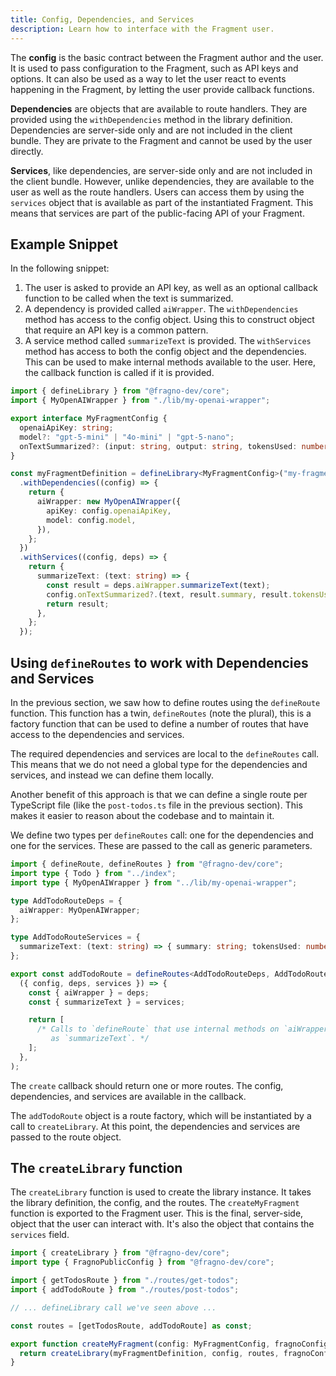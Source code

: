 ```yaml
---
title: Config, Dependencies, and Services
description: Learn how to interface with the Fragment user.
---
```


The **config** is the basic contract between the Fragment author and the user. It is used to pass
configuration to the Fragment, such as API keys and options. It can also be used as a way to let the
user react to events happening in the Fragment, by letting the user provide callback functions.

**Dependencies** are objects that are available to route handlers. They are provided using the
`withDependencies` method in the library definition. Dependencies are server-side only and are not
included in the client bundle. They are private to the Fragment and cannot be used by the user
directly.

**Services**, like dependencies, are server-side only and are not included in the client bundle.
However, unlike dependencies, they are available to the user as well as the route handlers. Users
can access them by using the `services` object that is available as part of the instantiated
Fragment. This means that services are part of the public-facing API of your Fragment.

## Example Snippet

In the following snippet:

1. The user is asked to provide an API key, as well as an optional callback function to be called
   when the text is summarized.
2. A dependency is provided called `aiWrapper`. The `withDependencies` method has access to the
   config object. Using this to construct object that require an API key is a common pattern.
3. A service method called `summarizeText` is provided. The `withServices` method has access to both
   the config object and the dependencies. This can be used to make internal methods available to
   the user. Here, the callback function is called if it is provided.

```typescript title="src/index.ts"
import { defineLibrary } from "@fragno-dev/core";
import { MyOpenAIWrapper } from "./lib/my-openai-wrapper";

export interface MyFragmentConfig {
  openaiApiKey: string;
  model?: "gpt-5-mini" | "4o-mini" | "gpt-5-nano";
  onTextSummarized?: (input: string, output: string, tokensUsed: number) => void;
}

const myFragmentDefinition = defineLibrary<MyFragmentConfig>("my-fragment")
  .withDependencies((config) => {
    return {
      aiWrapper: new MyOpenAIWrapper({
        apiKey: config.openaiApiKey,
        model: config.model,
      }),
    };
  })
  .withServices((config, deps) => {
    return {
      summarizeText: (text: string) => {
        const result = deps.aiWrapper.summarizeText(text);
        config.onTextSummarized?.(text, result.summary, result.tokensUsed);
        return result;
      },
    };
  });
```

## Using `defineRoutes` to work with Dependencies and Services

In the previous section, we saw how to define routes using the `defineRoute` function. This function
has a twin, `defineRoutes` (note the plural), this is a factory function that can be used to define
a number of routes that have access to the dependencies and services.

The required dependencies and services are local to the `defineRoutes` call. This means that we do
not need a global type for the dependencies and services, and instead we can define them locally.

Another benefit of this approach is that we can define a single route per TypeScript file (like the
`post-todos.ts` file in the previous section). This makes it easier to reason about the codebase and
to maintain it.

We define two types per `defineRoutes` call: one for the dependencies and one for the services.
These are passed to the call as generic parameters.

```typescript title="routes/post-todos.ts"
import { defineRoute, defineRoutes } from "@fragno-dev/core";
import type { Todo } from "../index";
import type { MyOpenAIWrapper } from "../lib/my-openai-wrapper";

type AddTodoRouteDeps = {
  aiWrapper: MyOpenAIWrapper;
};

type AddTodoRouteServices = {
  summarizeText: (text: string) => { summary: string; tokensUsed: number };
};

export const addTodoRoute = defineRoutes<AddTodoRouteDeps, AddTodoRouteServices>().create(
  ({ config, deps, services }) => {
    const { aiWrapper } = deps;
    const { summarizeText } = services;

    return [
      /* Calls to `defineRoute` that use internal methods on `aiWrapper`, or public methods such 
         as `summarizeText`. */
    ];
  },
);
```

The `create` callback should return one or more routes. The config, dependencies, and services are
available in the callback.

The `addTodoRoute` object is a route factory, which will be instantiated by a call to
`createLibrary`. At this point, the dependencies and services are passed to the route object.

## The `createLibrary` function

The `createLibrary` function is used to create the library instance. It takes the library
definition, the config, and the routes. The `createMyFragment` function is exported to the Fragment
user. This is the final, server-side, object that the user can interact with. It's also the object
that contains the `services` field.

```typescript title="src/index.ts"
import { createLibrary } from "@fragno-dev/core";
import type { FragnoPublicConfig } from "@fragno-dev/core";

import { getTodosRoute } from "./routes/get-todos";
import { addTodoRoute } from "./routes/post-todos";

// ... defineLibrary call we've seen above ...

const routes = [getTodosRoute, addTodoRoute] as const;

export function createMyFragment(config: MyFragmentConfig, fragnoConfig: FragnoPublicConfig = {}) {
  return createLibrary(myFragmentDefinition, config, routes, fragnoConfig);
}
```

